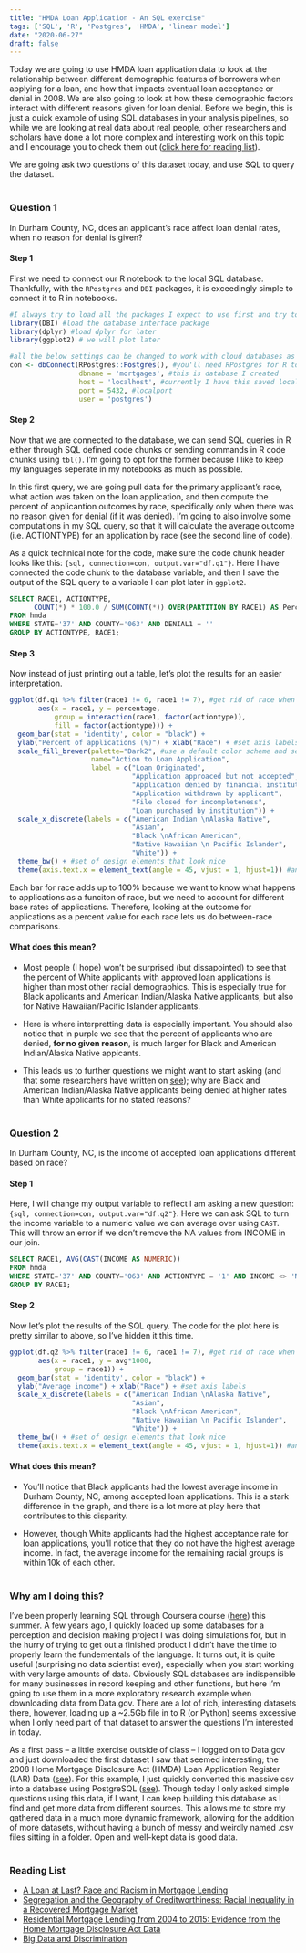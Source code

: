 ```yaml
---
title: "HMDA Loan Application - An SQL exercise"
tags: ['SQL', 'R', 'Postgres', 'HMDA', 'linear model']
date: "2020-06-27"
draft: false
---
```


Today we are going to use HMDA loan application data to look at the relationship between different demographic features of borrowers when applying for a loan, and how that impacts eventual loan acceptance or denial in 2008. We are also going to look at how these demographic factors interact with different reasons given for loan denial. Before we begin, this is just a quick example of using SQL databases in your analysis pipelines, so while we are looking at real data about real people, other researchers and scholars have done a lot more complex and interesting work on this topic and I encourage you to check them out ([click here for reading list](#reading-list)).

We are going ask two questions of this dataset today, and use SQL to query the dataset.
</br></br>

### Question 1
In Durham County, NC, does an applicant's race affect loan denial rates, when no reason for denial is given?

#### Step 1
First we need to connect our R notebook to the local SQL database. Thankfully, with the `RPostgres` and `DBI` packages, it is exceedingly simple to connect it to R in notebooks. 
```r
#I always try to load all the packages I expect to use first and try to properly set up my R environment
library(DBI) #load the database interface package
library(dplyr) #load dplyr for later
library(ggplot2) # we will plot later

#all the below settings can be changed to work with cloud databases as well
con <- dbConnect(RPostgres::Postgres(), #you'll need RPostgres for R to talk to PostgreSQL
                 dbname = 'mortgages', #this is database I created
                 host = 'localhost', #currently I have this saved locally
                 port = 5432, #localport
                 user = 'postgres')
```

#### Step 2
Now that we are connected to the database, we can send SQL queries in R either through SQL defined code chunks or sending commands in R code chunks using `tbl()`. I'm going to opt for the former because I like to keep my languages seperate in my notebooks as much as possible. 

In this first query, we are going pull data for the primary applicant's race, what action was taken on the loan application, and then compute the percent of applicantion outcomes by race, specifically only when there was no reason given for denial (if it was denied). I'm going to also involve some computations in my SQL query, so that it will calculate the average outcome (i.e. ACTIONTYPE) for an application by race (see the second line of code). 

As a quick technical note for the code, make sure the code chunk header looks like this: `{sql, connection=con, output.var="df.q1"}`. Here I have connected the code chunk to the database variable, and then I save the output of the SQL query to a variable I can plot later in `ggplot2`. 
```sql
SELECT RACE1, ACTIONTYPE, 
      COUNT(*) * 100.0 / SUM(COUNT(*)) OVER(PARTITION BY RACE1) AS Percentage
FROM hmda
WHERE STATE='37' AND COUNTY='063' AND DENIAL1 = ''
GROUP BY ACTIONTYPE, RACE1;
```

#### Step 3
Now instead of just printing out a table, let's plot the results for an easier interpretation. 
```r
ggplot(df.q1 %>% filter(race1 != 6, race1 != 7), #get rid of race when (1) not applicable and (2) when not provided by applicant
       aes(x = race1, y = percentage, 
           group = interaction(race1, factor(actiontype)), 
           fill = factor(actiontype))) +
  geom_bar(stat = 'identity', color = "black") + 
  ylab("Percent of applications (%)") + xlab("Race") + #set axis labels
  scale_fill_brewer(palette="Dark2", #use a default color scheme and set labels
                    name="Action to Loan Application", 
                    label = c("Loan Originated",
                              "Application approaced but not accepted",
                              "Application denied by financial institution",
                              "Application withdrawn by applicant",
                              "File closed for incompleteness",
                              "Loan purchased by institution")) +
  scale_x_discrete(labels = c("American Indian \nAlaska Native",
                              "Asian",
                              "Black \nAfrican American",
                              "Native Hawaiian \n Pacific Islander",
                              "White")) +
  theme_bw() + #set of design elements that look nice
  theme(axis.text.x = element_text(angle = 45, vjust = 1, hjust=1)) #angle the x-axis labels to fit
```

Each bar for race adds up to 100% because we want to know what happens to applications as a funciton of race, but we need to account for different base rates of applications. Therefore, looking at the outcome for applications as a percent value for each race lets us do between-race comparisons. 

#### What does this mean?
* Most people (I hope) won't be surprised (but dissapointed) to see that the percent of White applicants with approved loan applications is higher than most other racial demographics. This is especially true for Black applicants and American Indian/Alaska Native applicants, but also for Native Hawaiian/Pacific Islander applicants. 

* Here is where interpretting data is especially important. You should also notice that in purple we see that the percent of applicants who are denied, **for no given reason**, is much larger for Black and American Indian/Alaska Native appicants. 

* This leads us to further questions we might want to start asking (and that some researchers have written on [see](#reading-list)); why are Black and American Indian/Alaska Native applicants being denied at higher rates than White applicants for no stated reasons? 
</br></br>

### Question 2
In Durham County, NC, is the income of accepted loan applications different based on race? 

#### Step 1
Here, I will change my output variable to reflect I am asking a new question: `{sql, connection=con, output.var="df.q2"}`. Here we can ask SQL to turn the income variable to a numeric value we can average over using `CAST`. This will throw an error if we don't remove the NA values from INCOME in our join. 
```sql
SELECT RACE1, AVG(CAST(INCOME AS NUMERIC))
FROM hmda
WHERE STATE='37' AND COUNTY='063' AND ACTIONTYPE = '1' AND INCOME <> 'NA'
GROUP BY RACE1;
```

#### Step 2
Now let's plot the results of the SQL query. The code for the plot here is pretty similar to above, so I've hidden it this time. 
```r
ggplot(df.q2 %>% filter(race1 != 6, race1 != 7), #get rid of race when (1) not applicable and (2) when not provided by applicant
       aes(x = race1, y = avg*1000, 
           group = race1)) +
  geom_bar(stat = 'identity', color = "black") +
  ylab("Average income") + xlab("Race") + #set axis labels
  scale_x_discrete(labels = c("American Indian \nAlaska Native",
                              "Asian",
                              "Black \nAfrican American",
                              "Native Hawaiian \n Pacific Islander",
                              "White")) +
  theme_bw() + #set of design elements that look nice
  theme(axis.text.x = element_text(angle = 45, vjust = 1, hjust=1)) #angle the x-axis labels to fit
```

#### What does this mean?
* You'll notice that Black applicants had the lowest average income in Durham County, NC, among accepted loan applications. This is a stark difference in the graph, and there is a lot more at play here that contributes to this disparity. 

* However, though White applicants had the highest acceptance rate for loan applications, you'll notice that they do not have the highest average income. In fact, the average income for the remaining racial groups is within 10k of each other. 
</br></br>

### Why am I doing this?
I've been properly learning SQL through Coursera course ([here](https://www.coursera.org/learn/analytics-mysql/)) this summer. A few years ago, I quickly loaded up some databases for a perception and decision making project I was doing simulations for, but in the hurry of trying to get out a finished product I didn't have the time to properly learn the fundementals of the language. It turns out, it is quite useful (surprising no data scientist ever), especially when you start working with very large amounts of data. Obviously SQL databases are indispensible for many businesses in record keeping and other functions, but here I'm going to use them in a more exploratory research example when downloading data from Data.gov. There are a lot of rich, interesting datasets there, however, loading up a ~2.5Gb file in to R (or Python) seems excessive when I only need part of that dataset to answer the questions I'm interested in today. 

As a first pass -- a little exercise outside of class -- I logged on to Data.gov and just downloaded the first dataset I saw that seemed interesting; the 2008 Home Mortgage Disclosure Act (HMDA) Loan Application Register (LAR) Data ([see](https://catalog.data.gov/dataset/2008-home-mortgage-disclosure-act-hmda-loan-application-register-lar-data)). For this example, I just quickly converted this massive csv into a database using PostgreSQL ([see](https://www.postgresqltutorial.com/import-csv-file-into-posgresql-table/)). Though today I only asked simple questions using this data, if I want, I can keep building this database as I find and get more data from different sources. This allows me to store my gathered data in a much more dynamic framework, allowing for the addition of more datasets, without having a bunch of messy and weirdly named .csv files sitting in a folder. Open and well-kept data is good data. 
</br></br>

### Reading List
* [A Loan at Last? Race and Racism in Mortgage Lending](https://link.springer.com/chapter/10.1007/978-3-030-11711-5_11)
* [Segregation and the Geography of Creditworthiness: Racial Inequality in a Recovered Mortgage Market](https://www.tandfonline.com/doi/full/10.1080/10511482.2017.1341944?casa_token=b3GMq9t6wLsAAAAA%3AaLUQuyPbjXkI9KXZib0FAg91qA74Hw2YDADejjIrmm90o_XqGeYkAJG6wKM-L1F6g0SiD16me7MX)
* [Residential Mortgage Lending from 2004 to 2015: Evidence from the Home Mortgage Disclosure Act Data](https://www.questia.com/library/journal/1G1-484628739/residential-mortgage-lending-from-2004-to-2015-evidence)
* [Big Data and Discrimination](https://www.jstor.org/stable/26590562?seq=1#metadata_info_tab_contents)
